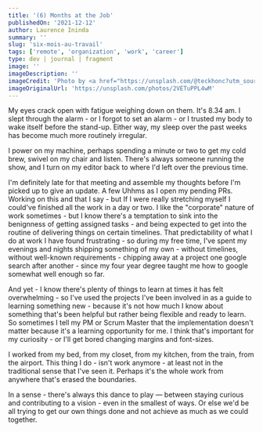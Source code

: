 ```yaml
---
title: '(6) Months at the Job'
publishedOn: '2021-12-12'
author: Laurence Ininda
summary: ''
slug: 'six-mois-au-travail'
tags: ['remote', 'organization', 'work', 'career']
type: dev | journal | fragment
image: ''
imageDescription: ''
imageCredit: 'Photo by <a href="https://unsplash.com/@teckhonc?utm_source=unsplash&utm_medium=referral&utm_content=creditCopyText">T.H. Chia</a> on <a href="https://unsplash.com/s/photos/unique?utm_source=unsplash&utm_medium=referral&utm_content=creditCopyText">Unsplash</a>'
imageOriginalUrl: 'https://unsplash.com/photos/2VETuPPL4wM'
---
```



My eyes crack open with fatigue weighing down on them. It's 8.34 am. I slept through the alarm - or I forgot to set an alarm - or I trusted my body to wake itself before the stand-up. Either way, my sleep over the past weeks has become much more routinely irregular. 

I power on my machine, perhaps spending a minute or two to get my cold brew, swivel on my chair and listen. There's always someone running the show, and I turn on my editor back to where I'd left over the previous time. 

I'm definitely late for that meeting and assemble my thoughts before I'm picked up to give an update. A few Uhhms as I open my pending PRs. Working on this and that I say - but If I were really stretching myself I could've finished all the work in a day or two. I like the "corporate" nature of work sometimes - but I know there's a temptation to sink into the benignness of getting assigned tasks - and being expected to get into the routine of delivering things on certain timelines. That predictability of what I do at work I have found frustrating - so during my free time, I've spent my evenings and nights shipping something of my own - without timelines, without well-known requirements - chipping away at a project one google search after another - since my four year degree taught me how to google somewhat well enough so far. 

And yet - I know there's plenty of things to learn at times it has felt overwhelming - so I've used the projects I've been involved in as a guide to learning something new - because it's not how much I know about something that's been helpful but rather being flexible and ready to learn. So sometimes I tell my PM or Scrum Master that the implementation doesn't matter because it's a learning opportunity for me. I think that's important for my curiosity - or I'll get bored changing margins and font-sizes.

I worked from my bed, from my closet, from my kitchen, from the train, from the airport. This thing I do - isn't work anymore - at least not in the traditional sense that I've seen it. Perhaps it's the whole work from anywhere that's erased the boundaries. 

In a sense - there's always this dance to play — between staying curious and contributing to a vision - even in the smallest of ways. Or else we'd be all trying to get our own things done and not achieve as much as we could together.